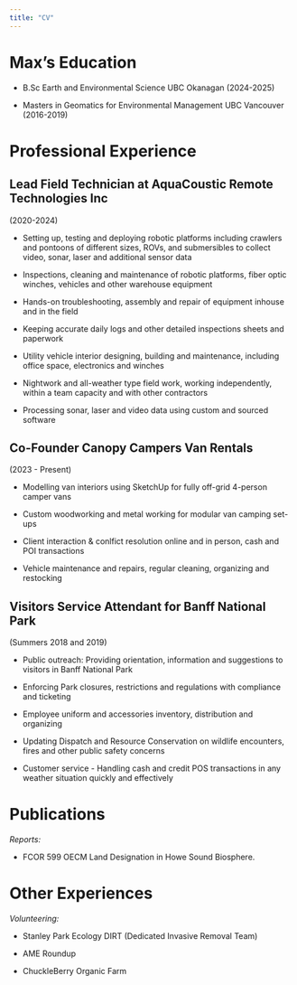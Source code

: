 ```yaml
---
title: "CV"
---
```


# Max's Education

-   B.Sc Earth and Environmental Science UBC Okanagan (2024-2025)

-   Masters in Geomatics for Environmental Management UBC Vancouver (2016-2019)

# Professional Experience

## Lead Field Technician at AquaCoustic Remote Technologies Inc

(2020-2024)

-   Setting up, testing and deploying robotic platforms including crawlers and pontoons of different sizes, ROVs, and submersibles to collect video, sonar, laser and additional sensor data

-   Inspections, cleaning and maintenance of robotic platforms, fiber optic winches, vehicles and other warehouse equipment

-   Hands-on troubleshooting, assembly and repair of equipment inhouse and in the field

-   Keeping accurate daily logs and other detailed inspections sheets and paperwork

-   Utility vehicle interior designing, building and maintenance, including office space, electronics and winches

-   Nightwork and all-weather type field work, working independently, within a team capacity and with other contractors

-   Processing sonar, laser and video data using custom and sourced software\

## Co-Founder Canopy Campers Van Rentals

(2023 - Present)

-   Modelling van interiors using SketchUp for fully off-grid 4-person camper vans

-   Custom woodworking and metal working for modular van camping set-ups

-   Client interaction & conlfict resolution online and in person, cash and POI transactions

-   Vehicle maintenance and repairs, regular cleaning, organizing and restocking

## Visitors Service Attendant for Banff National Park

(Summers 2018 and 2019)

-   Public outreach: Providing orientation, information and suggestions to visitors in Banff National Park

-   Enforcing Park closures, restrictions and regulations with compliance and ticketing

-   Employee uniform and accessories inventory, distribution and organizing

-   Updating Dispatch and Resource Conservation on wildlife encounters, fires and other public safety concerns

-   Customer service - Handling cash and credit POS transactions in any weather situation quickly and effectively

# Publications

*Reports:*

-   FCOR 599 OECM Land Designation in Howe Sound Biosphere.

# Other Experiences

*Volunteering:*

-   Stanley Park Ecology DIRT (Dedicated Invasive Removal Team)

-   AME Roundup

-   ChuckleBerry Organic Farm
